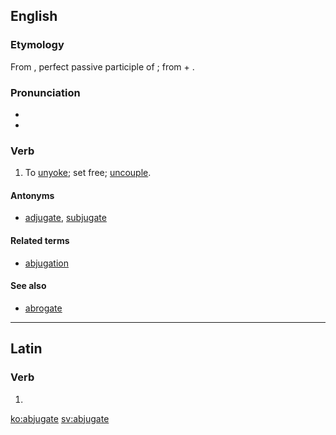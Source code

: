 ==English==

===Etymology===
From {{etyl|la|en}} {{m|la|abiugātus}}, perfect passive participle of {{m|la|abiugō||remove, separate from}}; from {{term|ab-||away from|lang=la}} + {{m|la|iugō||bind, connect}}.

===Pronunciation===
* {{IPA|ˈæb.dʒə.ɡeɪt|lang=en}}
* {{hyphenation|ab|ju|gate|lang=en}}

===Verb===
{{en-verb|abjugat}}

# {{context|obsolete|transitive|lang=en}} To [[unyoke]]; set free; [[uncouple]].

====Antonyms====
* [[adjugate]], [[subjugate]]

====Related terms====
* [[abjugation]]

====See also====
* [[abrogate]]

----

==Latin==

===Verb===
{{la-verb-form|abjugāte}}

# {{inflection of|abjugō||2|p|pres|actv|impr|lang=la}}

[[ko:abjugate]]
[[sv:abjugate]]